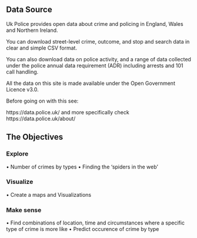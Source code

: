 ## Data Source

Uk Police provides open data about crime and policing in England, Wales and Northern Ireland.

You can download street-level crime, outcome, and stop and search data in clear and simple CSV format.

You can also download data on police activity, and a range of data collected under the police annual data requirement (ADR) including arrests and 101 call handling.

All the data on this site is made available under the Open Government Licence v3.0.

Before going on with this see: 

https://data.police.uk/ and more specifically check https://data.police.uk/about/




## The Objectives

### Explore
• Number of crimes by types
• Finding the ‘spiders in the web’



### Visualize
• Create a maps and Visualizations




### Make sense
• Find combinations of location, time and circumstances where a specific type of crime is more like
• Predict occurence of crime by type
